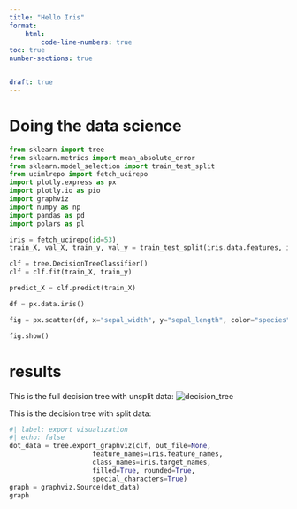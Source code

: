 ```yaml
---
title: "Hello Iris"
format:
    html:
        code-line-numbers: true
toc: true
number-sections: true


draft: true
---
```


# Doing the data science

```python
from sklearn import tree
from sklearn.metrics import mean_absolute_error
from sklearn.model_selection import train_test_split
from ucimlrepo import fetch_ucirepo
import plotly.express as px
import plotly.io as pio
import graphviz
import numpy as np
import pandas as pd
import polars as pl
```


```python
iris = fetch_ucirepo(id=53)
train_X, val_X, train_y, val_y = train_test_split(iris.data.features, iris.data.targets, random_state=0)
```

```python
clf = tree.DecisionTreeClassifier()
clf = clf.fit(train_X, train_y)
```


```python
predict_X = clf.predict(train_X)

```


```python
df = px.data.iris()

fig = px.scatter(df, x="sepal_width", y="sepal_length", color="species", template="simple_white")

fig.show()
```

# results
This is the full decision tree with unsplit data:
![decision_tree](hello_iris/images/output.svg)


This is the decision tree with split data:
```python
#| label: export visualization
#| echo: false
dot_data = tree.export_graphviz(clf, out_file=None, 
                     feature_names=iris.feature_names,  
                     class_names=iris.target_names,  
                     filled=True, rounded=True,  
                     special_characters=True)  
graph = graphviz.Source(dot_data)  
graph
```